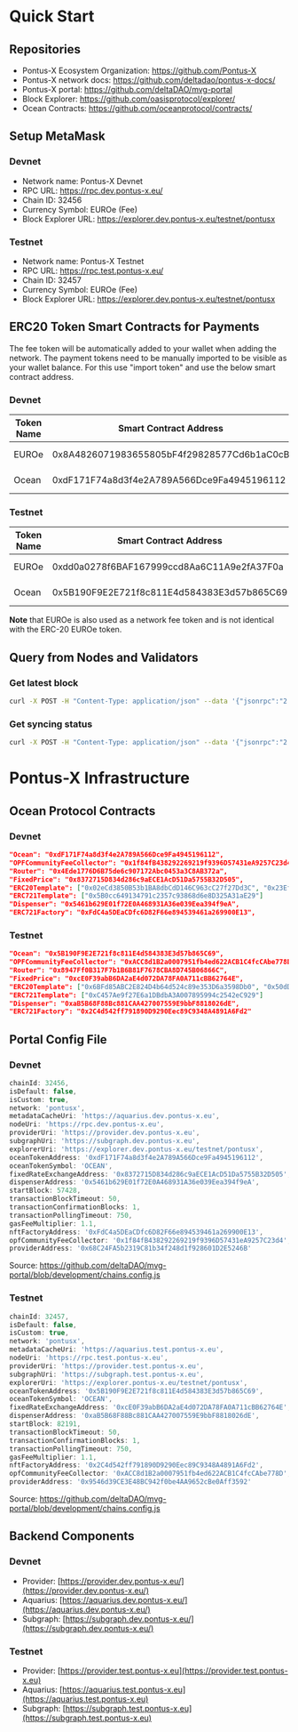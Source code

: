 # Quick Start

## Repositories

- Pontus-X Ecosystem Organization: https://github.com/Pontus-X
- Pontus-X network docs: https://github.com/deltadao/pontus-x-docs/
- Pontus-X portal: https://github.com/deltaDAO/mvg-portal
- Block Explorer: https://github.com/oasisprotocol/explorer/
- Ocean Contracts: https://github.com/oceanprotocol/contracts/

## Setup MetaMask

### Devnet
- Network name: Pontus-X Devnet
- RPC URL: https://rpc.dev.pontus-x.eu/
- Chain ID: 32456
- Currency Symbol: EUROe (Fee)
- Block Explorer URL: https://explorer.dev.pontus-x.eu/testnet/pontusx

### Testnet
- Network name: Pontus-X Testnet
- RPC URL: https://rpc.test.pontus-x.eu/
- Chain ID: 32457
- Currency Symbol: EUROe (Fee)
- Block Explorer URL: https://explorer.dev.pontus-x.eu/testnet/pontusx

## ERC20 Token Smart Contracts for Payments

The fee token will be automatically added to your wallet when adding the network. The payment tokens need to be manually imported to be visible as your wallet balance. For this use "import token" and use the below smart contract address.

### Devnet

| Token Name | Smart Contract Address                     | Comment       |
| ---------- | ------------------------------------------ | ------------- |
| EUROe      | 0x8A4826071983655805bF4f29828577Cd6b1aC0cB | Payment Token |
| Ocean      | 0xdF171F74a8d3f4e2A789A566Dce9Fa4945196112 | Payment Token |

### Testnet

| Token Name | Smart Contract Address                     | Comment       |
| ---------- | ------------------------------------------ | ------------- |
| EUROe      | 0xdd0a0278f6BAF167999ccd8Aa6C11A9e2fA37F0a | Payment Token |
| Ocean      | 0x5B190F9E2E721f8c811E4d584383E3d57b865C69 | Payment Token |

**Note** that EUROe is also used as a network fee token and is not identical with the ERC-20 EUROe token.

## Query from Nodes and Validators

### Get latest block

```bash
curl -X POST -H "Content-Type: application/json" --data '{"jsonrpc":"2.0","method":"eth_getBlockByNumber","params":["latest", false],"id":1}' https://rpc.test.pontus-x.eu/
```

### Get syncing status

```bash
curl -X POST -H "Content-Type: application/json" --data '{"jsonrpc":"2.0","method":"eth_syncing","params":[],"id":1}' https://rpc.test.pontus-x.eu/
```

# Pontus-X Infrastructure

## Ocean Protocol Contracts

### Devnet

```json
"Ocean": "0xdF171F74a8d3f4e2A789A566Dce9Fa4945196112",
"OPFCommunityFeeCollector": "0x1f84fB438292269219f9396D57431eA9257C23d4",
"Router": "0x4Ede1776D6B75de6c907172Abc0453a3C8AB372a",
"FixedPrice": "0x8372715D834d286c9aECE1AcD51Da5755B32D505",
"ERC20Template": ["0x02eCd3850B53b1BA8dbCdD146C963cC27f27Dd3C", "0x23Efb300c8778d6842bB0cCBD07D356eCeB97070"],
"ERC721Template": ["0x5B0cc649134791c2357c93868d6e8D325A31aE29"]
"Dispenser": "0x5461b629E01f72E0A468931A36e039Eea394f9eA",
"ERC721Factory": "0xFdC4a5DEaCDfc6D82F66e894539461a269900E13",
```

### Testnet

```json
"Ocean": "0x5B190F9E2E721f8c811E4d584383E3d57b865C69",
"OPFCommunityFeeCollector": "0xACC8d1B2a0007951fb4ed622ACB1C4fcCAbe778D",
"Router": "0x8947Ff0B317F7b1B6B81F7678CBA8D745B06866C",
"FixedPrice": "0xcE0F39abB6DA2aE4d072DA78FA0A711cBB62764E",
"ERC20Template": ["0x6BFd85ABC2E824D4b64d524c89e353D6a3598Db0", "0x50dDFD6F2dD02e94d42F6058E2fa28Be9e43D2BF"],
"ERC721Template": ["0xC457Ae9f27E6a1DBdbA3A007895994c2542eC929"]
"Dispenser": "0xaB5B68F88Bc881CAA427007559E9bbF8818026dE",
"ERC721Factory": "0x2C4d542ff791890D9290Eec89C9348A4891A6Fd2"
```

## Portal Config File

### Devnet

```javascript
chainId: 32456,
isDefault: false,
isCustom: true,
network: 'pontusx',
metadataCacheUri: 'https://aquarius.dev.pontus-x.eu',
nodeUri: 'https://rpc.dev.pontus-x.eu',
providerUri: 'https://provider.dev.pontus-x.eu',
subgraphUri: 'https://subgraph.dev.pontus-x.eu',
explorerUri: 'https://explorer.dev.pontus-x.eu/testnet/pontusx',
oceanTokenAddress: '0xdF171F74a8d3f4e2A789A566Dce9Fa4945196112',
oceanTokenSymbol: 'OCEAN',
fixedRateExchangeAddress: '0x8372715D834d286c9aECE1AcD51Da5755B32D505',
dispenserAddress: '0x5461b629E01f72E0A468931A36e039Eea394f9eA',
startBlock: 57428,
transactionBlockTimeout: 50,
transactionConfirmationBlocks: 1,
transactionPollingTimeout: 750,
gasFeeMultiplier: 1.1,
nftFactoryAddress: '0xFdC4a5DEaCDfc6D82F66e894539461a269900E13',
opfCommunityFeeCollector: '0x1f84fB438292269219f9396D57431eA9257C23d4',
providerAddress: '0x68C24FA5b2319C81b34f248d1f928601D2E5246B'
```

Source: https://github.com/deltaDAO/mvg-portal/blob/development/chains.config.js

### Testnet

```javascript
chainId: 32457,
isDefault: false,
isCustom: true,
network: 'pontusx',
metadataCacheUri: 'https://aquarius.test.pontus-x.eu',
nodeUri: 'https://rpc.test.pontus-x.eu',
providerUri: 'https://provider.test.pontus-x.eu',
subgraphUri: 'https://subgraph.test.pontus-x.eu',
explorerUri: 'https://explorer.pontus-x.eu/testnet/pontusx',
oceanTokenAddress: '0x5B190F9E2E721f8c811E4d584383E3d57b865C69',
oceanTokenSymbol: 'OCEAN',
fixedRateExchangeAddress: '0xcE0F39abB6DA2aE4d072DA78FA0A711cBB62764E',
dispenserAddress: '0xaB5B68F88Bc881CAA427007559E9bbF8818026dE',
startBlock: 82191,
transactionBlockTimeout: 50,
transactionConfirmationBlocks: 1,
transactionPollingTimeout: 750,
gasFeeMultiplier: 1.1,
nftFactoryAddress: '0x2C4d542ff791890D9290Eec89C9348A4891A6Fd2',
opfCommunityFeeCollector: '0xACC8d1B2a0007951fb4ed622ACB1C4fcCAbe778D',
providerAddress: '0x9546d39CE3E48BC942f0be4AA9652cBe0Aff3592'
```

Source: https://github.com/deltaDAO/mvg-portal/blob/development/chains.config.js

## Backend Components

### Devnet

- Provider: [https://provider.dev.pontus-x.eu/](https://provider.dev.pontus-x.eu/)
- Aquarius: [https://aquarius.dev.pontus-x.eu/](https://aquarius.dev.pontus-x.eu/)
- Subgraph: [https://subgraph.dev.pontus-x.eu/](https://subgraph.dev.pontus-x.eu/)

### Testnet

- Provider: [https://provider.test.pontus-x.eu](https://provider.test.pontus-x.eu)
- Aquarius: [https://aquarius.test.pontus-x.eu](https://aquarius.test.pontus-x.eu)
- Subgraph: [https://subgraph.test.pontus-x.eu](https://subgraph.test.pontus-x.eu)
